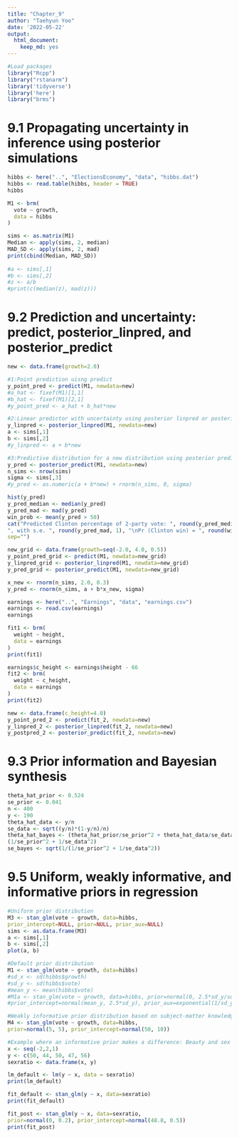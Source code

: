 ```yaml
---
title: "Chapter_9"
author: "Taehyun Yoo"
date: '2022-05-22'
output: 
  html_document: 
    keep_md: yes
---
```


```r
#Load packages
library("Rcpp")
library("rstanarm")
library('tidyverse')
library('here')
library("brms")
```

# 9.1 Propagating uncertainty in inference using posterior simulations
```r
hibbs <- here("..", "ElectionsEconomy", "data", "hibbs.dat")
hibbs <- read.table(hibbs, header = TRUE)
hibbs

M1 <- brm(
  vote ~ growth, 
  data = hibbs
)

sims <- as.matrix(M1)
Median <- apply(sims, 2, median)
MAD_SD <- apply(sims, 2, mad)
print(cbind(Median, MAD_SD))
  
#a <- sims[,1]
#b <- sims[,2]
#z <- a/b
#print(c(median(z), mad(z)))
```

# 9.2 Prediction and uncertainty: predict, posterior_linpred, and posterior_predict
```r
new <- data.frame(growth=2.0)

#1:Point prediction uisng predict
y_point_pred <- predict(M1, newdata=new)
#a_hat <- fixef(M1)[1,1]
#b_hat <- fixef(M1)[2,1]
#y_point_pred <- a_hat + b_hat*new

#2:Linear predictor with uncertainty using posterior linpred or posterior epred
y_linpred <- posterior_linpred(M1, newdata=new)
a <- sims[,1]
b <- sims[,2]
#y_linpred <- a + b*new

#3:Predictive distribution for a new distribution using posterior predict
y_pred <- posterior_predict(M1, newdata=new)
n_sims <- nrow(sims)
sigma <- sims[,3]
#y_pred <- as.numeric(a + b*new) + rnorm(n_sims, 0, sigma)

hist(y_pred)
y_pred_median <- median(y_pred)
y_pred_mad <- mad(y_pred)
win_prob <- mean(y_pred > 50)
cat("Predicted Clinton percentage of 2-party vote: ", round(y_pred_median,1),
", with s.e. ", round(y_pred_mad, 1), "\nPr (Clinton win) = ", round(win_prob, 2),
sep="")

new_grid <- data.frame(growth=seq(-2.0, 4.0, 0.5))
y_point_pred_grid <- predict(M1, newdata=new_grid)
y_linpred_grid <- posterior_linpred(M1, newdata=new_grid)
y_pred_grid <- posterior_predict(M1, newdata=new_grid)

x_new <- rnorm(n_sims, 2.0, 0.3)
y_pred <- rnorm(n_sims, a + b*x_new, sigma)

earnings <- here("..", "Earnings", "data", "earnings.csv")
earnings <- read.csv(earnings)
earnings

fit1 <- brm(
  weight ~ height, 
  data = earnings
)
print(fit1)

earnings$c_height <- earnings$height - 66
fit2 <- brm(
  weight ~ c_height, 
  data = earnings
)
print(fit2)

new <- data.frame(c_height=4.0)
y_point_pred_2 <- predict(fit_2, newdata=new)
y_linpred_2 <- posterior_linpred(fit_2, newdata=new)
y_postpred_2 <- posterior_predict(fit_2, newdata=new)
```

# 9.3 Prior information and Bayesian synthesis
```r
theta_hat_prior <- 0.524
se_prior <- 0.041
n <- 400
y <- 190
theta_hat_data <- y/n
se_data <- sqrt((y/n)*(1-y/n)/n)
theta_hat_bayes <- (theta_hat_prior/se_prior^2 + theta_hat_data/se_data^2) /
(1/se_prior^2 + 1/se_data^2)
se_bayes <- sqrt(1/(1/se_prior^2 + 1/se_data^2))
```

# 9.5 Uniform, weakly informative, and informative priors in regression
```r
#Uniform prior distribution
M3 <- stan_glm(vote ~ growth, data=hibbs,
prior_intercept=NULL, prior=NULL, prior_aux=NULL)
sims <- as.data.frame(M3)
a <- sims[,1]
b <- sims[,2]
plot(a, b)

#Default prior distribution
M1 <- stan_glm(vote ~ growth, data=hibbs)
#sd_x <- sd(hibbs$growth)
#sd_y <- sd(hibbs$vote)
#mean_y <- mean(hibbs$vote)
#M1a <- stan_glm(vote ~ growth, data=hibbs, prior=normal(0, 2.5*sd_y/sd_x),
#prior_intercept=normal(mean_y, 2.5*sd_y), prior_aux=exponential(1/sd_y))

#Weakly informative prior distribution based on subject-matter knowledge
M4 <- stan_glm(vote ~ growth, data=hibbs,
prior=normal(5, 5), prior_intercept=normal(50, 10))

#Example where an informative prior makes a difference: Beauty and sex ratio
x <- seq(-2,2,1)
y <- c(50, 44, 50, 47, 56)
sexratio <- data.frame(x, y)

lm_default <- lm(y ~ x, data = sexratio)
print(lm_default)

fit_default <- stan_glm(y ~ x, data=sexratio)
print(fit_default)

fit_post <- stan_glm(y ~ x, data=sexratio,
prior=normal(0, 0.2), prior_intercept=normal(48.8, 0.5))
print(fit_post)
```
